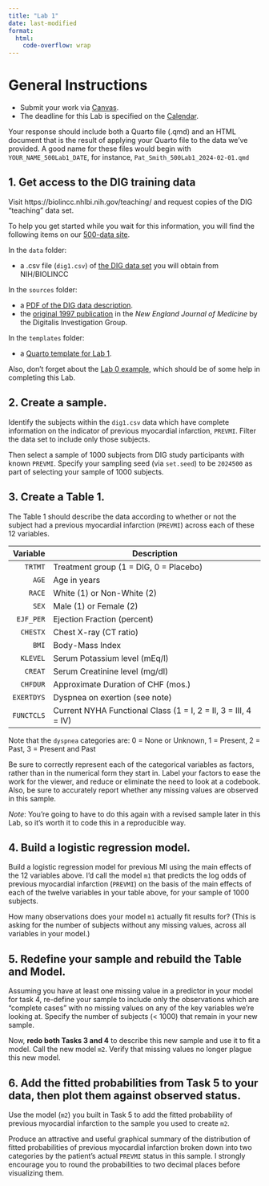 ```yaml
---
title: "Lab 1"
date: last-modified
format: 
  html:
    code-overflow: wrap
---
```


# General Instructions

- Submit your work via [Canvas](https://canvas.case.edu/). 
- The deadline for this Lab is specified on the [Calendar](calendar.qmd).

Your response should include both a Quarto file (.qmd) and an HTML document that is the result of applying your Quarto file to the data we've provided. A good name for these files would begin with `YOUR_NAME_500Lab1_DATE`, for instance, `Pat_Smith_500Lab1_2024-02-01.qmd`

## 1. Get access to the DIG training data

Visit https://biolincc.nhlbi.nih.gov/teaching/ and request copies of the DIG "teaching" data set.

To help you get started while you wait for this information, you will find the following items on our [500-data site](https://github.com/THOMASELOVE/500-data).

In the `data` folder:

- a .csv file (`dig1.csv`) of [the DIG data set](https://raw.githubusercontent.com/THOMASELOVE/500-data/master/data/dig1.csv) you will obtain from NIH/BIOLINCC

In the `sources` folder:

- a [PDF of the DIG data description](https://github.com/THOMASELOVE/500-data/blob/master/sources/dig_documentation_with_supplement.pdf).
- the [original 1997 publication](https://github.com/THOMASELOVE/500-data/blob/master/sources/dig_NEJM_1997.pdf) in the *New England Journal of Medicine* by the Digitalis Investigation Group.

In the `templates` folder:

- a [Quarto template for Lab 1](https://github.com/THOMASELOVE/500-data/blob/master/templates/500lab1_template.qmd).

Also, don't forget about the [Lab 0 example](lab0.qmd), which should be of some help in completing this Lab.

## 2. Create a sample.

Identify the subjects within the `dig1.csv` data which have complete information on the indicator of previous myocardial infarction, `PREVMI`. Filter the data set to include only those subjects.

Then select a sample of 1000 subjects from DIG study participants with known `PREVMI`. Specify your sampling seed (via `set.seed`) to be `2024500` as part of selecting your sample of 1000 subjects. 

## 3. Create a Table 1.

The Table 1 should describe the data according to whether or not the subject had a previous myocardial infarction (`PREVMI`) across each of these 12 variables. 

Variable | Description
-------: | -----------------------------------------------------
`TRTMT` | Treatment group (1 = DIG, 0 = Placebo)
`AGE` | Age in years
`RACE` | White (1) or Non-White (2)
`SEX` | Male (1) or Female (2)
`EJF_PER` | Ejection Fraction (percent)
`CHESTX` | Chest X-ray (CT ratio)
`BMI` | Body-Mass Index
`KLEVEL` | Serum Potassium level (mEq/l)
`CREAT` | Serum Creatinine level (mg/dl)
`CHFDUR` | Approximate Duration of CHF (mos.)
`EXERTDYS` | Dyspnea on exertion (see note)
`FUNCTCLS` | Current NYHA Functional Class (1 = I, 2 = II, 3 = III, 4 = IV)

Note that the `dyspnea` categories are: 0 = None or Unknown, 1 = Present, 2 = Past, 3 = Present and Past

Be sure to correctly represent each of the categorical variables as factors, rather than in the numerical form they start in. Label your factors to ease the work for the viewer, and reduce or eliminate the need to look at a codebook. Also, be sure to accurately report whether any missing values are observed in this sample.

*Note*: You're going to have to do this again with a revised sample later in this Lab, so it's worth it to code this in a reproducible way.

## 4. Build a logistic regression model.

Build a logistic regression model for previous MI using the main effects of the 12 variables above. I'd call the model `m1` that predicts the log odds of previous myocardial infarction (`PREVMI`) on the basis of the main effects of each of the twelve variables in your table above, for your sample of 1000 subjects. 

How many observations does your model `m1` actually fit results for? (This is asking for the number of subjects without any missing values, across all variables in your model.)

## 5. Redefine your sample and rebuild the Table and Model.

Assuming you have at least one missing value in a predictor in your model for task 4, re-define your sample to include only the observations which are "complete cases" with no missing values on any of the key variables we're looking at. Specify the number of subjects (< 1000) that remain in your new sample. 

Now, **redo both Tasks 3 and 4** to describe this new sample and use it to fit a model. Call the new model `m2`. Verify that missing values no longer plague this new model. 

## 6. Add the fitted probabilities from Task 5 to your data, then plot them against observed status.

Use the model (`m2`) you built in Task 5 to add the fitted probability of previous myocardial infarction to the sample you used to create `m2`. 

Produce an attractive and useful graphical summary of the distribution of fitted probabilities of previous myocardial infarction broken down into two categories by the patient's actual `PREVMI` status in this sample. I strongly encourage you to round the probabilities to two decimal places before visualizing them.

